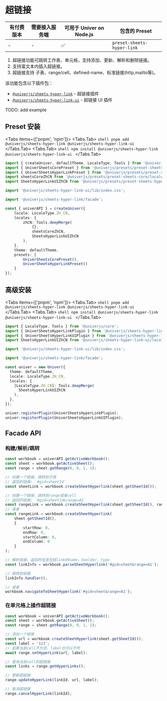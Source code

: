 
# 超链接

| 有付费版本 | 需要接入服务端 | 可用于 Univer on Node.js | 包含的 Preset |
| - | - | - | - |
| - | - | ✅ | `preset-sheets-hyper-link` |

1. 超链接功能可跳转工作表、单元格，支持添加、更新、解析和删除链接。
2. 支持富文本内插入超链接。
3. 超链接支持 子表、range/cell、defined-name、标准链接(http,mailto等)。

该功能包含以下插件包：

* [`@univerjs/sheets-hyper-link`](https://www.npmjs.com/package/@univerjs/sheets-hyper-link) - 超链接插件
* [`@univerjs/sheets-hyper-link-ui`](https://www.npmjs.com/package/@univerjs/sheets-hyper-link-ui) - 超链接 UI 插件

<Callout>
  TODO: add example
</Callout>

## Preset 安装

<Tabs items={['pnpm', 'npm']}>
  <Tabs.Tab>
    ```shell
    pnpm add @univerjs/sheets-hyper-link @univerjs/sheets-hyper-link-ui
    ```
  </Tabs.Tab>
  <Tabs.Tab>
    ```shell
    npm install @univerjs/sheets-hyper-link @univerjs/sheets-hyper-link-ui
    ```
  </Tabs.Tab>
</Tabs>

```ts {3,5,7,9,17,23}
import { createUniver, defaultTheme, LocaleType, Tools } from '@univerjs/presets';
import { UniverSheetsCorePreset } from '@univerjs/presets/preset-sheets-core';
import { UniverSheetsHyperLinkPreset } from '@univerjs/presets/preset-sheets-hyper-link';
import sheetsCoreZhCN from '@univerjs/presets/preset-sheets-core/locales/zh-CN';
import SheetsHyperLinkUIZhCN from '@univerjs/presets/preset-sheets-hyper-link/locale/zh-CN';

import '@univerjs/sheets-hyper-link-ui/lib/index.css';

import '@univerjs/sheets-hyper-link/facade';

const { univerAPI } = createUniver({
    locale: LocaleType.ZH_CN,
    locales: {
        zhCN: Tools.deepMerge(
            {},
            sheetsCoreZhCN,
            SheetsHyperLinkUIZhCN 
        ),
    },
    theme: defaultTheme,
    presets: [
        UniverSheetsCorePreset(),
        UniverSheetsHyperLinkPreset()
    ]
});
```
## 高级安装

<Tabs items={['pnpm', 'npm']}>
  <Tabs.Tab>
    ```shell
    pnpm add @univerjs/sheets-hyper-link @univerjs/sheets-hyper-link-ui
    ```
  </Tabs.Tab>
  <Tabs.Tab>
    ```shell
    npm install @univerjs/sheets-hyper-link @univerjs/sheets-hyper-link-ui
    ```
  </Tabs.Tab>
</Tabs>

```typescript {2-4,6,8,15,20-21}
import { LocaleType, Tools } from '@univerjs/core';
import { UniverSheetsHyperLinkPlugin } from '@univerjs/sheets-hyper-link';
import { UniverSheetsHyperLinkUIPlugin } from '@univerjs/sheets-hyper-link-ui';
import SheetsHyperLinkUIZhCN from '@univerjs/sheets-hyper-link-ui/locale/zh-CN';

import '@univerjs/sheets-hyper-link-ui/lib/index.css';

import '@univerjs/sheets-hyper-link/facade';

const univer = new Univer({
  theme: defaultTheme,
  locale: LocaleType.ZH_CN,
  locales: {
    [LocaleType.ZH_CN]: Tools.deepMerge(
      SheetsHyperLinkUIZhCN
    ),
  },
});

univer.registerPlugin(UniverSheetsHyperLinkPlugin);
univer.registerPlugin(UniverSheetsHyperLinkUIPlugin);
```
## Facade API

### 构建/解析/跳转

```typescript
const workbook = univerAPI.getActiveWorkbook();
const sheet = workbook.getActiveSheet();
const range = sheet.getRange(0, 0, 1, 1);

// 创建一个链接，跳转到子表
// 返回的链接: `#gid=sheetId`
const sheetLink = workbook.createSheetHyperlink(sheet.getSheetId());

// 创建一个链接，跳转到range或者cell
// 返回的链接: `#gid=sheetId&range=A1`
const rangeLink = workbook.createSheetHyperlink(sheet.getSheetId(), range.getRange());
// 或者
const rangeLink = workbook.createSheetHyperlink(
    sheet.getSheetId(),
    {
        startRow: 0,
        endRow: 0,
        startColumn: 0,
        endColumn: 0
    }
);

// 解析链接，返回的信息包括link的name、hanlder、type
const linkInfo = workbook.parseSheetHyperlink('#gid=sheet&range=A1');

// 跳转到链接
linkInfo.handler();

// 或者
workbook.navigateToSheetHyperlink('#gid=sheet&range=A1');
```
### 在单元格上操作超链接

```typescript
const workbook = univerAPI.getActiveWorkbook();
const sheet = workbook.getActiveSheet();
const range = sheet.getRange(0, 0, 1, 1);

// 添加一个链接
const url = workbook.createSheetHyperlink(sheet.getSheetId());
const label = '123';
// 如果当前cell不为空，label也可以不传
await range.setHyperLink(url, label);

// 查询当前cell的超链接
const links = range.getHyperLinks();

// 更新超链接
range.updateHyperLink(linkId, url, label);

// 取消超链接
range.cancelHyperLink(linkId);
```
